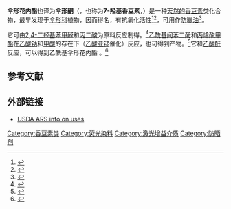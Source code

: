 {{chembox
| Verifiedfields = changed
| Watchedfields = changed
| verifiedrevid = 419130551
| Name = Umbelliferone
| IUPACName = 7-Hydroxychromen-2-one
| OtherNames = 7-羟基-2''H''-1-苯并吡喃-2-酮
| ImageFile = Umbelliferone.svg
| ImageSize = 
| ImageName = 伞形花内酯的结构
| ImageFile2 = UmbelliferoneSolid.JPG
| ImageSize2 = 150px
| ImageAlt2 = Unbelliferone, or 7-hydroxycoumarin, is a yellowish white crystalline powder lacking the odor of coumarin, or any strong odor.

|Section1={{Chembox Identifiers
| ChemSpiderID_Ref = {{chemspidercite|correct|chemspider}}
| ChemSpiderID = 4444774
| InChI = 1/C9H6O3/c10-7-3-1-6-2-4-9(11)12-8(6)5-7/h1-5,10H
| InChIKey = ORHBXUUXSCNDEV-UHFFFAOYAL
| ChEMBL_Ref = {{ebicite|correct|EBI}}
| ChEMBL = 51628
| StdInChI_Ref = {{stdinchicite|correct|chemspider}}
| StdInChI = 1S/C9H6O3/c10-7-3-1-6-2-4-9(11)12-8(6)5-7/h1-5,10H
| StdInChIKey_Ref = {{stdinchicite|correct|chemspider}}
| StdInChIKey = ORHBXUUXSCNDEV-UHFFFAOYSA-N
| CASNo = 93-35-6
| CASNo_Ref = {{cascite|correct|CAS}}
| UNII_Ref = {{fdacite|correct|FDA}}
| UNII = 60Z60NTL4G
| PubChem =5281426
| ChEBI_Ref = {{ebicite|changed|EBI}}
| ChEBI = 27510
| SMILES = c1cc(cc2c1ccc(=O)o2)O
}}
|Section2={{Chembox Properties
| Formula = C<sub>9</sub>H<sub>6</sub>O<sub>3</sub>
| MolarMass = 162.14 g/mol
| MeltingPt = {{convert|230|C|K}}（分解）
| Density = 
| MagSus = -88.22·10<sup>−6</sup> cm<sup>3</sup>/mol
| Appearance = 浅黄色晶体
 }}
}}
'''伞形花内酯'''也译为'''伞形酮'''（{{lang-en|Umbelliferone}}，也称为'''7-羟基香豆素'''，{{lang|en|7-hydroxycoumarin}}）是一种[[天然产物|天然的]][[香豆素|香豆素]]类化合物，最早发现于[[伞形科|伞形科]]植物，因而得名，有抗氧化活性<ref>{{cite web|url= http://www.chemicalland21.com/lifescience/phar/UMBELLIFERONE.htm|title= UMBELLIFERONE|work= www.chemicalland21.com|access-date= 21 November 2011|archive-date= 2020-09-19|archive-url= https://web.archive.org/web/20200919011119/http://www.chemicalland21.com/lifescience/phar/UMBELLIFERONE.htm}}</ref><ref name="pmc">{{cite journal | title = Anti-inflammatory and antioxidant effects of umbelliferone in chronic alcohol-fed rats | authors = Sim MO, Lee HI, Ham JR, Seo KI, Kim MJ, Lee MK | journal = Nutr Res Pract | year = 2015| volume = 9| issue = 4| pages =364-369 | doi = 10.4162/nrp.2015.9.4.364| pmid = 26244074 | pmc = 4523479}}</ref>，可用作[[防曬油|防曬油]]<ref>{{cite journal | doi = 10.1016/j.tetlet.2008.03.063 | pmid=19081820 | title=Rational design of a fluorescent hydrogen peroxide probe based on the umbelliferone fluorophore | journal=Tetrahedron Letters | date=2008 | volume=49 | issue=19 | pages=3045–3048 | first=Lupei | last=Du| pmc=2490821 }}</ref>。

它可由[[2,4-二羟基苯甲醛|2,4-二羟基苯甲醛]]和[[丙二酸|丙二酸]]为原料反应制得。<ref>{{cite journal|journal=Current Organic Synthesis|volume=16|issue=1|language=en|date=2019-02-04|pages=130–135|doi=10.2174/1570179415666180924124134|url=http://www.eurekaselect.com/165598/article|title=Temperature Dependent Green Synthesis of 3-Carboxycoumarins and 3,4-unsubstituted Coumarins|accessdate=2021-02-01|author=Jack van Schijndel, Dennis Molendijk, Luiz Alberto Canalle, Erik Theodorus Rump, Jan Meuldijk}}</ref>[[乙酰基间苯二酚|乙酰基间苯二酚]]和[[丙烯酸甲酯|丙烯酸甲酯]]在[[乙酸钠|乙酸钠]]和[[甲酸|甲酸]]的存在下（[[乙酸亚铑|乙酸亚铑]]催化）反应，也可得到产物。<ref>{{cite journal|journal=The Journal of Organic Chemistry|volume=80|issue=22|language=en|issn=0022-3263|date=2015-11-20|pages=11544–11550|doi=10.1021/acs.joc.5b01713|url=https://pubs.acs.org/doi/10.1021/acs.joc.5b01713|title=Rh-Catalyzed Synthesis of Coumarin Derivatives from Phenolic Acetates and Acrylates via C–H Bond Activation|accessdate=2021-02-01|author=Sunita K. Gadakh, Soumen Dey, Arumugam Sudalai|archive-date=2017-05-25|archive-url=https://web.archive.org/web/20170525120542/http://pubs.acs.org/doi/10.1021/acs.joc.5b01713}}</ref>它和[[乙酸酐|乙酸酐]]反应，可以得到乙酰基伞形花内酯<!-- CAS 10387-49-2 -->。<ref>{{cite journal|journal=Talanta|volume=170|language=en|date=2017-08|pages=119–127|doi=10.1016/j.talanta.2017.03.102|url=https://linkinghub.elsevier.com/retrieve/pii/S0039914017303971|title=A fluorescent homogeneous assay for myeloperoxidase measurement in biological samples. A positive correlation between myeloperoxidase-generated HOCl level and oxidative status in STZ-diabetic rats|accessdate=2021-02-01|author=Pierre Stocker, Mathieu Cassien, Nicolas Vidal, Sophie Thétiot-Laurent, Sylvia Pietri|archive-date=2018-06-15|archive-url=https://web.archive.org/web/20180615232123/https://linkinghub.elsevier.com/retrieve/pii/S0039914017303971}}</ref>
== 参考文献 ==
{{Reflist}}

== 外部链接 ==
* [https://web.archive.org/web/20041107233616/http://sun.ars-grin.gov:8080/npgspub/xsql/duke/chemdisp.xsql?chemical=UMBELLIFERONE USDA ARS info on uses]

{{coumarin}}

[[Category:香豆素类|Category:香豆素类]]
[[Category:荧光染料|Category:荧光染料]]
[[Category:激光增益介质|Category:激光增益介质]]
[[Category:防晒剂|Category:防晒剂]]